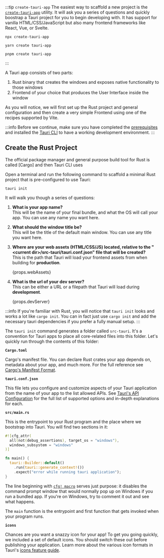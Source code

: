 
:::tip `create-tauri-app`
The easiest way to scaffold a new project is the [`create-tauri-app`](https://github.com/tauri-apps/create-tauri-app) utility. It will ask you a series of questions and quickly boostrap a Tauri project for you to begin developing with. It has support for vanilla HTML/CSS/JavaScript but also many frontend frameworks like React, Vue, or Svelte.

<Tabs groupId="package-manager">
<TabItem value="npx" label="npx" default>

```shell
npx create-tauri-app
```

</TabItem>
<TabItem value="yarn" label="yarn">

```shell
yarn create tauri-app
```

</TabItem>
<TabItem value="pnpm" label="pnpm">

```shell
pnpm create tauri-app
```

</TabItem>
</Tabs>
:::

A Tauri app consists of two parts:

1. Rust binary that creates the windows and exposes native functionality to those windows
2. Frontend of your choice that produces the User Interface inside the window

As you will notice, we will first set up the Rust project and general configuration and then create a very simple Frontend using one of the recipes supported by Vite.

<!-- TODO: Screenshot. Preview of what we're building -->

:::info
Before we continue, make sure you have completed the [prerequisites] and installed the [Tauri CLI][tauri-cli] to have a working development environment.
:::

## Create the Rust Project

<!-- TODO: Create a fragment for this, but I don't know how to do MDX with children and my airport wifi is too slow for docusaurus' website -->

The official package manager and general purpose build tool for Rust is called [Cargo] and then Tauri CLI uses

Open a terminal and run the following command to scaffold a minimal Rust project that is pre-configured to use Tauri:

```shell
tauri init
```

It will walk you though a series of questions:

1. **What is your app name?**  
   This will be the name of your final bundle, and what the OS will call your app. You can use any name you want here.

2. **What should the window title be?**  
   This will be the title of the default main window. You can use any title you want here.

3. **Where are your web assets (HTML/CSS/JS) located, relative to the "<current dir\>/src-tauri/tauri.conf.json" file that will be created?**  
   This is the path that Tauri will load your frontend assets from when building for **production**.

   <p>{props.webAssets}</p>

4. **What is the url of your dev server?**  
   This can be either a URL or a filepath that Tauri will load during **development**.
   <p>{props.devServer}</p>

:::info
If you're familiar with Rust, you will notice that `tauri init` looks and works a lot like `cargo init`. You can in fact just use `cargo init` and add the necessary tauri dependencies if you prefer a fully manual setup.
:::

The `tauri init` command generates a folder called `src-tauri`. It's a convention for Tauri apps to place all core-related files into this folder. Let's quickly run through the contents of this folder:

**`Cargo.toml`**

Cargo's manifest file. You can declare Rust crates your app depends on, metadata about your app, and much more. For the full reference see [Cargo's Manifest Format][manifest-format].

**`tauri.conf.json`**

This file lets you configure and customize aspects of your Tauri application from the name of your app to the list allowed APIs. See [Tauri's API Configuration][api config] for the full list of supported options and in-depth explanations for each.

**`src/main.rs`**

This is the entrypoint to your Rust program and the place where we bootstrap into Tauri. You will find two sections in it:

```rust
#![cfg_attr(
  all(not(debug_assertions), target_os = "windows"),
  windows_subsystem = "windows"
)]

fn main() {
  tauri::Builder::default()
    .run(tauri::generate_context!())
    .expect("error while running tauri application");
}
```

The line beginning with [`cfg! macro`][cfg macro] serves just purpose: it disables the command prompt window that would normally pop up on Windows if you run a bundled app. If you're on Windows, try to comment it out and see what happens.

The `main` function is the entrypoint and first function that gets invoked when your program runs.

**`icons`**

Chances are you want a snazzy icon for your app! To get you going quickly, we included a set of default icons. You should switch these out before publishing your application. Learn more about the various icon formats in Tauri's [icons feature guide][icons].

[manifest-format]: https://doc.rust-lang.org/cargo/reference/manifest.html
[cfg macro]: https://doc.rust-lang.org/rust-by-example/attribute/cfg.html
[api config]: ../../../api/config
[icons]: ../../features/icons
[prerequisites]: ../prerequisites.md
[tauri-cli]: ../tauri-cli.md
